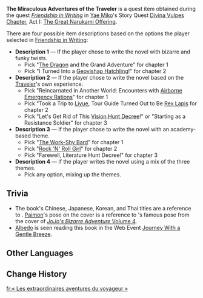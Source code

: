 {{Item Infobox
|id           = 101685
|image        = Item The Miraculous Adventures of the Traveler.png
|type         = Quest Items
|memento      = Yes
|description  = '''Description 1:'''<br />"This story is quite wild and can be almost disorienting to read initially, but its wonderment grows on you, and it contains many a moment of gut-busting laughter. I liked it very much." &mdash; [[Ms. Hina]]

'''Description 2:'''<br />"This is a rather orthodox light novel, with its contents essentially being an edited version of real life in Teyvat. What is surprising, however, is that the author seems to be highly knowledgeable about Watatsumi Island, with many vivid, almost lifelike descriptions." &mdash; Ms. Hina

'''Description 3:'''<br />"This light novel is based on school life and depicts the antics of all manner of schoolyard oddballs. A very entertaining read." &mdash; Ms. Hina

'''Description 4:'''<br />"By blending many styles together, this seemingly thin book transports you into a great many tales. I can only imagine that its author must also be a very interesting person. I happen to know someone like that, in fact — something that lends this book a very familiar touch." &mdash; Ms. Hina
|source1      = [[Friendship in Writing]]
}}
'''The Miraculous Adventures of the Traveler''' is a quest item obtained during the quest ''[[Friendship in Writing]]'' in [[Yae Miko]]'s Story Quest [[Divina Vulpes Chapter]], Act I: [[The Great Narukami Offering]].

There are four possible item descriptions based on the options the player selected in [[Friendship in Writing]]:

* '''Description 1''' &mdash; If the player chose to write the novel with bizarre and funky twists.
** Pick "[[Dvalin|The Dragon]] and the Grand Adventure" for chapter 1
** Pick "I Turned Into a [[Geovishap Hatchling]]!" for chapter 2
* '''Description 2''' &mdash; If the player chose to write the novel based on the [[Traveler]]'s own experience.
** Pick "Reincarnated in Another World: Encounters with [[Paimon|Airborne Emergency Rations]]" for chapter 1
** Pick "Took a Trip to [[Liyue]], Tour Guide Turned Out to Be [[Rex Lapis]] for chapter 2
** Pick "Let's Get Rid of This [[Vision Hunt Decree]]!" or "Starting as a Resistance Soldier" for chapter 3
* '''Description 3''' &mdash; If the player chose to write the novel with an academy-based theme.
** Pick "[[Venti|The Work-Shy Bard]]" for chapter 1
** Pick "[[Xinyan|Rock 'N' Roll Girl]]" for chapter 2
** Pick "Farewell, Literature Hunt Decree!" for chapter 3
* '''Description 4''' &mdash; If the player writes the novel using a mix of the three themes.
** Pick any option, mixing up the themes.

==Trivia==
* The book's Chinese, Japanese, Korean, and Thai titles are a reference to ''{{w|JoJo's Bizarre Adventure}}''. [[Paimon]]'s pose on the cover is a reference to {{w|Jonathan Joestar}}'s famous pose from the cover of [[w:c:jojo:Volume 4|''JoJo's Bizarre Adventure'' Volume 4]].
* [[Albedo]] is seen reading this book in the Web Event [[Journey With a Gentle Breeze]].

==Other Languages ==
{{Other Languages
|en      = The Miraculous Adventures of the Traveler
|zhs     = 《旅行者的奇妙冒险》
|zhs_rm  = "Lǚxíngzhě de Qímiào Màoxiǎn"
|zht     = 《旅行者的奇妙冒險》
|zht_rm  = "Lǚxíngzhě de Qímiào Màoxiǎn"
|zh_tl   = "Traveler's Bizarre Adventure"
|ja      = 『旅人の奇妙な冒険』
|ja_rm   = "Tabibito no Kimyou na Bouken"
|ja_tl   = "Traveler's Bizarre Adventure"
|ko      = 《여행자의 기묘한 모험》
|ko_rm   = "Yeohaengja-ui Gimyohan Moheom"
|ko_tl   = "Traveler's Bizarre Adventure"
|es      = Las increíbles aventuras {{MC|m=del viajero|f=de la viajera}}
|es_tl   = The Incredible Adventures {{MC|of the Traveler|mf=1}}
|fr      = «&nbsp;Les extraordinaires aventures {{MC|m=du voyageur|f=de la voyageuse}}&nbsp;»
|fr_tl   = "The Extraordinary Adventures {{MC|of the Traveler|mf=1}}"
|ru      = «Удивительные приключения {{MC|m=путешественника|f=путешественницы}}»
|ru_tl   = "Miraculous Adventures of the {{MC|Traveler|mf=1}}"
|th      = "นักเดินทาง ล่าข้ามศตวรรษ"
|th_rm   = "Nakdoenthang La kham sattawat"
|th_tl   = "Traveler, Hunting Across Centuries"
|vi      = Chuyến Phiêu Lưu Kỳ Thú
|vi_tl   = 
|de      = „Die wundersamen Abenteuer {{MC|m=des Reisenden|f=der Reisenden}}“
|de_tl   = "The Wondrous Adventures {{MC|of the Traveler|mf=1}}"
|id      = Petualangan Ajaib Sang Pengembara
|id_tl   = Miraculous Adventures of the Traveler
|pt      = "As Aventuras Fantásticas {{MC|m=do Viajante|f=da Viajante}}"
|pt_tl   = 
|tr      = Gezginin Mucizevi Maceraları
|tr_tl   = 
|it      = Le strabilianti avventure {{MC|m=del viaggiatore|f=della viaggiatrice}}
|it_tl   = 
}}

==Change History==
{{Change History|2.5}}

[[fr:« Les extraordinaires aventures du voyageur »]]